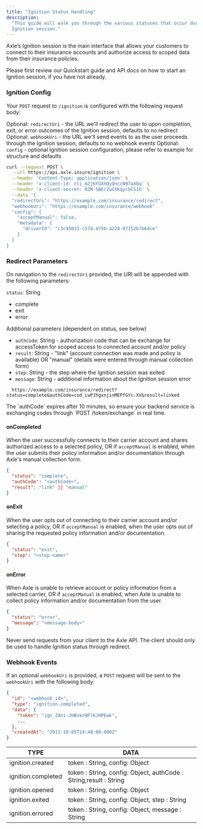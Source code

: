```yaml
---
title: "Ignition Status Handling"
description:
  "This guide will walk you through the various statuses that occur during an
  Ignition session."
---
```


Axle’s Ignition session is the main interface that allows your customers to
connect to their insurance accounts and authorize access to scoped data from
their insurance policies.

Please first review our Quickstart guide and API docs on how to start an
Ignition session, if you have not already.

### Ignition Config

Your `POST` request to `/ignition` is configured with the following request
body:

Optional: `redirectUri` - the URL we'll redirect the user to upon completion, exit, or error outcomes of the Ignition session, defaults to no redirect
Optional: `webhookUri` - the URL we'll send events to as the user proceeds through the Ignition session, defaults to no webhook events
Optional: `config` - optional Ignition session configuration, please refer to example for structure and defaults

```bash Request Sample
curl --request POST \
  --url https://api.axle.insure/ignition \
  --header 'Content-Type: application/json' \
  --header 'x-client-id: cli_mZj6YGXhQyQnccN97aXbq' \
  --header 'x-client-secret: RZM-5BErZuChKqycbCS1O' \
  --data '{
  "redirectUri": "https://example.com/insurance/redirect",
  "webhookUri": "https://example.com/insurance/webhook"
  "config": {
    "acceptManual": false,
    "metadata": {
      "driverId": "c3c95031-c57d-475b-a228-07152b7b6dce"
    }
  }
}
```

### Redirect Parameters

On navigation to the `redirectUri` provided, the URI will be appended with the
following parameters:

`status`: String

- complete
- exit
- error

Additional parameters (dependent on status, see below)

- `authCode`: String - authorization code that can be exchange for accessToken for scoped access to connected account and/or policy
- `result`: String - "link" (account connection was made and policy is available) OR "manual" (details were entered through manual collection form) 
- `step`: String - the step where the Ignition session was exited
- `message`: String - additional information about the Ignition session error

```text Redirect sample URL
  https://example.com/insurance/redirect?status=complete&authCode=cod_LwPJhgxnjinMEPfGYc-XV&result=linked
```

<Note>
  The `authCode` expires after 10 minutes, so ensure your backend service is exchanging codes through `POST /token/exchange` in real time.
</Note>

#### onCompleted

When the user successfully connects to their carrier account and shares
authorized access to a selected policy, OR if `acceptManual` is enabled, when the user
submits their policy information and/or documentation through Axle's manual
collection form.

```json
{
  "status": "complete",
  "authCode": "<authCode>",
  "result": "link" || "manual"
}
```

#### onExit

When the user opts out of connecting to their carrier account and/or selecting a
policy, OR if `acceptManual` is enabled, when the user opts out of sharing the
requested policy information and/or documentation.

```json
{
  "status": "exit",
  "step": "<step-name>"
}
```

#### onError

When Axle is unable to retrieve account or policy information from a selected
carrier, OR if `acceptManual` is enabled, when Axle is unable to collect policy
information and/or documentation from the user.

```json
{
  "status": "error",
  "message": "<message-body>"
}
```

<Warning>
  Never send requests from your client to the Axle API. The client should only
  be used to handle Ignition status through redirect.
</Warning>

### Webhook Events

If an optional `webhookUri` is provided, a `POST` request will be sent to the
`webhookUri` with the following body:

```json Example webhook request body
{
  "id": "<webhook_id>",
  "type": "ignition.completed",
  "data": {
    "token": "ign_Z4ni-JHBvkn9PlKJHPEwk",
    ...
  },
  "createdAt": "2011-10-05T14:48:00.000Z"
}
```

| TYPE               | DATA                                                              |
| ------------------ | ----------------------------------------------------------------- |
| ignition.created   | token : String, config: Object                                    |
| ignition.completed | token : String, config: Object, authCode : String,result : String |
| ignition.opened    | token : String, config: Object                                    |
| ignition.exited    | token : String, config: Object, step : String                     |
| ignition.errored   | token : String, config: Object, message : String                  |
